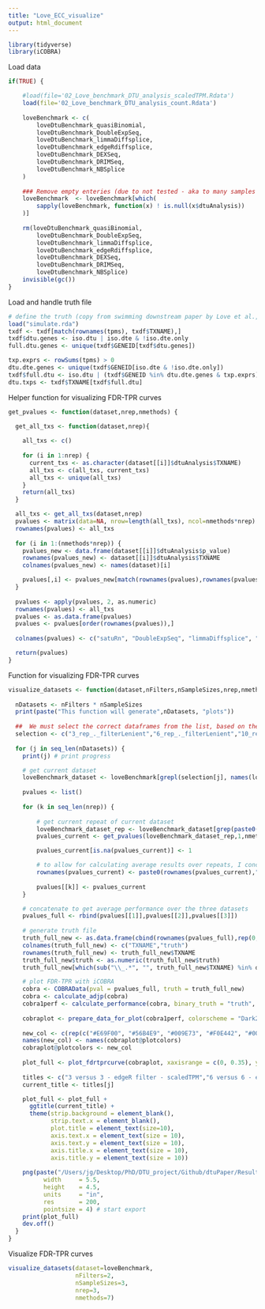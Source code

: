 ```yaml
---
title: "Love_ECC_visualize"
output: html_document
---
```


```r
library(tidyverse)
library(iCOBRA)
```

Load data

```r
if(TRUE) {

    #load(file='02_Love_benchmark_DTU_analysis_scaledTPM.Rdata')
    load(file='02_Love_benchmark_DTU_analysis_count.Rdata')
  
    loveBenchmark <- c(
        loveDtuBenchmark_quasiBinomial,
        loveDtuBenchmark_DoubleExpSeq,
        loveDtuBenchmark_limmaDiffsplice,
        loveDtuBenchmark_edgeRdiffsplice,
        loveDtuBenchmark_DEXSeq,
        loveDtuBenchmark_DRIMSeq,
        loveDtuBenchmark_NBSplice
    )
    
    ### Remove empty enteries (due to not tested - aka to many samples for reasonable runtime)
    loveBenchmark  <- loveBenchmark[which(
        sapply(loveBenchmark, function(x) ! is.null(x$dtuAnalysis))
    )]
    
    rm(loveDtuBenchmark_quasiBinomial,
        loveDtuBenchmark_DoubleExpSeq,
        loveDtuBenchmark_limmaDiffsplice,
        loveDtuBenchmark_edgeRdiffsplice,
        loveDtuBenchmark_DEXSeq,
        loveDtuBenchmark_DRIMSeq,
        loveDtuBenchmark_NBSplice)
    invisible(gc())
}
```

Load and handle truth file

```r
# define the truth (copy from swimming downstream paper by Love et al.,F1000Research 2018, 7:952)
load("simulate.rda")
txdf <- txdf[match(rownames(tpms), txdf$TXNAME),]
txdf$dtu.genes <- iso.dtu | iso.dte & !iso.dte.only
full.dtu.genes <- unique(txdf$GENEID[txdf$dtu.genes])

txp.exprs <- rowSums(tpms) > 0
dtu.dte.genes <- unique(txdf$GENEID[iso.dte & !iso.dte.only])
txdf$full.dtu <- iso.dtu | (txdf$GENEID %in% dtu.dte.genes & txp.exprs)
dtu.txps <- txdf$TXNAME[txdf$full.dtu]
```

Helper function for visualizing FDR-TPR curves

```r
get_pvalues <- function(dataset,nrep,nmethods) {

  get_all_txs <- function(dataset,nrep){
  
    all_txs <- c()
 
    for (i in 1:nrep) {
      current_txs <- as.character(dataset[[i]]$dtuAnalysis$TXNAME)
      all_txs <- c(all_txs, current_txs)
      all_txs <- unique(all_txs)
    }
    return(all_txs)
  }

  all_txs <- get_all_txs(dataset,nrep)
  pvalues <- matrix(data=NA, nrow=length(all_txs), ncol=nmethods*nrep)
  rownames(pvalues) <- all_txs
  
  for (i in 1:(nmethods*nrep)) {
    pvalues_new <- data.frame(dataset[[i]]$dtuAnalysis$p_value)
    rownames(pvalues_new) <- dataset[[i]]$dtuAnalysis$TXNAME
    colnames(pvalues_new) <- names(dataset)[i]

    pvalues[,i] <- pvalues_new[match(rownames(pvalues),rownames(pvalues_new)),1]
  }
  
  pvalues <- apply(pvalues, 2, as.numeric)
  rownames(pvalues) <- all_txs
  pvalues <- as.data.frame(pvalues)
  pvalues <- pvalues[order(rownames(pvalues)),]
  
  colnames(pvalues) <- c("satuRn", "DoubleExpSeq", "limmaDiffsplice", "edgeRDiffsplice", "DEXSeq", "DRIMSeq", "NBSplice")

  return(pvalues)
}
```

Function for visualizing FDR-TPR curves

```r
visualize_datasets <- function(dataset,nFilters,nSampleSizes,nrep,nmethods) {
  
  nDatasets <- nFilters * nSampleSizes
  print(paste("This function will generate",nDatasets, "plots"))
  
  ##  We must select the correct dataframes from the list, based on the list names
  selection <- c("3_rep_._filterLenient","6_rep_._filterLenient","10_rep_._filterLenient","3_rep_._filterStringent","6_rep_._filterStringent","10_rep_._filterStringent")
  
  for (j in seq_len(nDatasets)) {
    print(j) # print progress

    # get current dataset
    loveBenchmark_dataset <- loveBenchmark[grepl(selection[j], names(loveBenchmark))]
    
    pvalues <- list()
    
    for (k in seq_len(nrep)) {
        
        # get current repeat of current dataset
        loveBenchmark_dataset_rep <- loveBenchmark_dataset[grep(paste0("rep_",k,"_fil"),names(loveBenchmark_dataset))]
        pvalues_current <- get_pvalues(loveBenchmark_dataset_rep,1,nmethods)

        pvalues_current[is.na(pvalues_current)] <- 1

        # to allow for calculating average results over repeats, I concatenate thte results over repeats, which requires non-identical rownames
        rownames(pvalues_current) <- paste0(rownames(pvalues_current),"_",k)
        
        pvalues[[k]] <- pvalues_current
    }

    # concatenate to get average performance over the three datasets
    pvalues_full <- rbind(pvalues[[1]],pvalues[[2]],pvalues[[3]])
    
    # generate truth file
    truth_full_new <- as.data.frame(cbind(rownames(pvalues_full),rep(0,nrow(pvalues_full))))
    colnames(truth_full_new) <- c("TXNAME","truth")
    rownames(truth_full_new) <- truth_full_new$TXNAME
    truth_full_new$truth <- as.numeric(truth_full_new$truth)
    truth_full_new[which(sub("\\_.*", "", truth_full_new$TXNAME) %in% dtu.txps),"truth"] <- 1

    # plot FDR-TPR with iCOBRA
    cobra <- COBRAData(pval = pvalues_full, truth = truth_full_new)
    cobra <- calculate_adjp(cobra)
    cobra1perf <- calculate_performance(cobra, binary_truth = "truth", cont_truth = "none", splv = "none", aspects = c("fdrtpr", "fdrtprcurve", "overlap"))
    
    cobraplot <- prepare_data_for_plot(cobra1perf, colorscheme = "Dark2", facetted = TRUE)
    
    new_col <- c(rep(c("#E69F00", "#56B4E9", "#009E73", "#F0E442", "#0072B2", "#D55E00", "black", "#999999"),4),rep("white",16))
    names(new_col) <- names(cobraplot@plotcolors)
    cobraplot@plotcolors <- new_col
  
    plot_full <- plot_fdrtprcurve(cobraplot, xaxisrange = c(0, 0.35), yaxisrange = c(0,0.85))
    
    titles <- c("3 versus 3 - edgeR filter - scaledTPM","6 versus 6 - edgeR filter - scaledTPM","10 versus 10 - edgeR filter - scaledTPM","3 versus 3 - DRIMSeq filter - scaledTPM","6 versus 6 - DRIMSeq filter - scaledTPM","10 versus 10 - DRIMSeq filter - scaledTPM")
    current_title <- titles[j]

    plot_full <- plot_full + 
      ggtitle(current_title) +
      theme(strip.background = element_blank(),
            strip.text.x = element_blank(),
            plot.title = element_text(size=10),
            axis.text.x = element_text(size = 10),
            axis.text.y = element_text(size = 10),
            axis.title.x = element_text(size = 10),
            axis.title.y = element_text(size = 10))
    
    png(paste("/Users/jg/Desktop/PhD/DTU_project/Github/dtuPaper/Results/Love_ECC_benchmark/plot_icobra_count", j, ".png", sep = ""),
          width     = 5.5,
          height    = 4.5,
          units     = "in",
          res       = 200,
          pointsize = 4) # start export
    print(plot_full)
    dev.off()
  }
}
```

Visualize FDR-TPR curves

```r
visualize_datasets(dataset=loveBenchmark,
                   nFilters=2,
                   nSampleSizes=3,
                   nrep=3,
                   nmethods=7)
```
